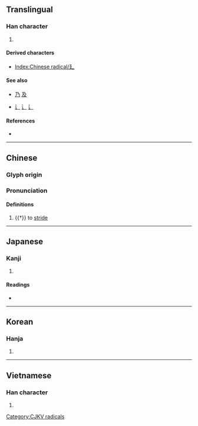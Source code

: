 {{also|ㄋ|乃|及|辶}}
{{character info/new}}
==Translingual==
{{stroke order|type=animate}}

===Han character===
{{Han char|rn=54|rad=廴|as=00|sn=2|four=|canj=NNK|ids=⿻㇋乀}}

# {{mul-kangxi radical-def}}

====Derived characters====
* [[Index:Chinese radical/廴]]

====See also====
* {{l|mul|ㄋ}} [[乃]] [[及]] <!-- Graphically similar -->
* {{l|mul|辵}} [[辶]] [[⻌]] [[⻍]] <!-- Similar meaning (walk) and shape -->

====References====
* {{Han ref|kx=0352.280|dkj=09566|dj=0666.150|hdz=10403.070|uh=5EF4|ud=24308}}

----

==Chinese==
{{zh-forms}}

===Glyph origin===
{{Han etym}}

===Pronunciation===
{{zh-pron
|m=yǐn
|c=jan2
|h=pfs=yín
|mn=in
|w=
|mc=y
|oc=y
|ma=|ma2=
|cat=v
}}

====Definitions====
{{zh-hanzi}}

# {{†}} to [[stride]]

----

==Japanese==

===Kanji===
{{ja-kanji|grade=|rs=廴00}}

# {{rfdef|ja|sort=廴00}}

====Readings====
* {{ja-readings|on=[[いん]] (in)|kun=[[のばす]] (nobasu)}}

----

==Korean==

===Hanja===
{{ko-hanja|hangeul=인|rv=in|mr=in|y=in|eumhun=[[길게]] [[걸을]]|ehrv=gilge geol-eul}}

# {{rfdef|ko|sort=廴00}}

----

==Vietnamese==

===Han character===
{{vi-hantu|[[dẫn]]|rs=廴00}}

# {{rfdef|vi|sort=廴00}}

[[Category:CJKV radicals]]